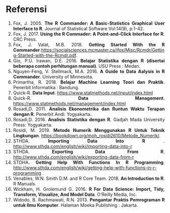# Referensi {-}


<style>
body{
text-align: justify}
</style>

1. Fox, J. 2005. **The R Commander: A Basic-Statistics Graphical User Interface to R**. Journal of Statistical Software.Vol:14(9), p:1-42.
2. Fox, J. 2017. **Using the R Commader: A Point-and-Click Interface for R**. CRC Press.
3. Fox, J. Valat, M.B. 2018. **Getting Started With the R Commander**.<https://socialsciences.mcmaster.ca/jfox/Misc/Rcmdr/Getting-Started-with-the-Rcmdr.pdf>.
4. Gio, P.U. Irawan, D.E. 2016. **Belajar Statistika dengan R (disertai beberapa contoh perhitungan manual)**. USU Press : Medan.
4. Nguyen-Feng, V. Stellmack, M.A. 2016. **A Guide to Data Aalysis in R Commander**. University of Minnesota.
5. Primartha, R. 2018. **Belajar Machine Learning Teori dan Praktik**. Penerbit Informatika : Bandung.
6. Quick-R. **Data Input**. <https://www.statmethods.net/input/index.html>
7. Quick-R. **Data Management**. <https://www.statmethods.net/management/index.html>
8. Rosadi,D. 2011. **Analisis Ekonometrika dan Runtun Waktu Terapan dengan R**. Penerbit Andi: Yogyakarta.
9. Rosadi,D. 2016. **Analisis Statistika dengan R**. Gadjah Mada University Press: Yogyakarta.
10. Rosidi, M. 2019. **Metode Numerik Menggunakan R Untuk Teknik Lingkungan**. <https://bookdown.org/moh_rosidi2610/Metode_Numerik/>.
11. STHDA. **Importing Data Into R **. <http://www.sthda.com/english/wiki/importing-data-into-r>
12. STHDA. **Exporting Data From R**. <http://www.sthda.com/english/wiki/exporting-data-from-r>
13. STDHA. **Getting Help With Functions In R Programming**. <http://www.sthda.com/english/wiki/getting-help-with-functions-in-r-programming> .
14. Venables, W.N. Smith D.M. and R Core Team. 2018. **An Introduction to R**. R Manuals.
15. Wickham, H. Grolemund G. 2016. **R For Data Science: Import, Tidy, Transform, Visualize, And Model Data**. O'Reilly Media, Inc.
16. Widodo, B. Rachmawati, R.N. 2013. **Pengantar Praktis Pemrograman R untuk Ilmu Komputer**. Halaman Moeka Publishing : Jakarta. 


